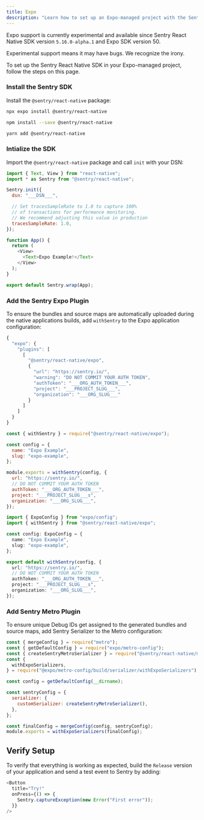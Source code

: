 ```yaml
---
title: Expo
description: "Learn how to set up an Expo-managed project with the Sentry React Native SDK."
---
```


<Alert level="info" title="Experimental Support">

Expo support is currently experimental and available since Sentry React Native SDK version `5.16.0-alpha.1` and Expo SDK version 50.

Experimental support means it may have bugs. We recognize the irony.

</Alert>

To set up the Sentry React Native SDK in your Expo-managed project, follow the steps on this page.

### Install the Sentry SDK

Install the `@sentry/react-native` package:

```bash {tabTitle:Expo}
npx expo install @sentry/react-native
```

```bash {tabTitle:npm}
npm install --save @sentry/react-native
```

```bash {tabTitle:Yarn}
yarn add @sentry/react-native
```

### Intialize the SDK

Import the `@sentry/react-native` package and call `init` with your DSN:

```javascript {tabTitle:App.js/App.tsx}
import { Text, View } from "react-native";
import * as Sentry from "@sentry/react-native";

Sentry.init({
  dsn: "___DSN___",

  // Set tracesSampleRate to 1.0 to capture 100%
  // of transactions for performance monitoring.
  // We recommend adjusting this value in production
  tracesSampleRate: 1.0,
});

function App() {
  return (
    <View>
      <Text>Expo Example!</Text>
    </View>
  );
}

export default Sentry.wrap(App);
```

### Add the Sentry Expo Plugin

To ensure the bundles and source maps are automatically uploaded during the native applications builds, add `withSentry` to the Expo application configuration:

```javascript {tabTitle:app.json/app.config.json}
{
  "expo": {
    "plugins": [
      [
        "@sentry/react-native/expo",
        {
          "url": "https://sentry.io/",
          "warning": "DO NOT COMMIT YOUR AUTH TOKEN",
          "authToken": "___ORG_AUTH_TOKEN___",
          "project": "___PROJECT_SLUG___",
          "organization": "___ORG_SLUG___"
        }
      ]
    ]
  }
}
```

```javascript {tabTitle:app.config.js}
const { withSentry } = require("@sentry/react-native/expo");

const config = {
  name: "Expo Example",
  slug: "expo-example",
};

module.exports = withSentry(config, {
  url: "https://sentry.io/",
  // DO NOT COMMIT YOUR AUTH TOKEN
  authToken: "___ORG_AUTH_TOKEN___",
  project: "___PROJECT_SLUG___s",
  organization: "___ORG_SLUG___",
});
```

```typescript {tabTitle:app.config.ts}
import { ExpoConfig } from "expo/config";
import { withSentry } from "@sentry/react-native/expo";

const config: ExpoConfig = {
  name: "Expo Example",
  slug: "expo-example",
};

export default withSentry(config, {
  url: "https://sentry.io/",
  // DO NOT COMMIT YOUR AUTH TOKEN
  authToken: "___ORG_AUTH_TOKEN___",
  project: "___PROJECT_SLUG___s",
  organization: "___ORG_SLUG___",
});
```

### Add Sentry Metro Plugin

To ensure unique Debug IDs get assigned to the generated bundles and source maps, add Sentry Serializer to the Metro configuration:

```javascript {tabTitle:metro.config.js}
const { mergeConfig } = require("metro");
const { getDefaultConfig } = require("expo/metro-config");
const { createSentryMetroSerializer } = require("@sentry/react-native/metro");
const {
  withExpoSerializers,
} = require("@expo/metro-config/build/serializer/withExpoSerializers");

const config = getDefaultConfig(__dirname);

const sentryConfig = {
  serializer: {
    customSerializer: createSentryMetroSerializer(),
  },
};

const finalConfig = mergeConfig(config, sentryConfig);
module.exports = withExpoSerializers(finalConfig);
```

## Verify Setup

To verify that everything is working as expected, build the `Release` version of your application and send a test event to Sentry by adding:

```javascript
<Button
  title="Try!"
  onPress={() => {
    Sentry.captureException(new Error("First error"));
  }}
/>
```
